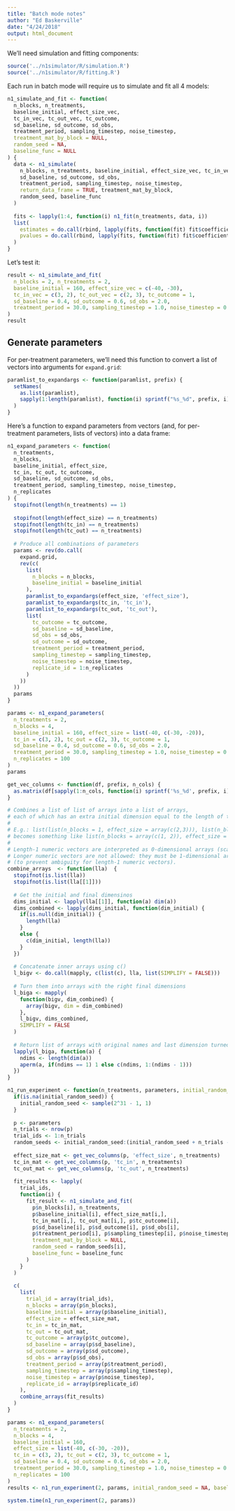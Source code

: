 ```yaml
---
title: "Batch mode notes"
author: "Ed Baskerville"
date: "4/24/2018"
output: html_document
---
```


We'll need simulation and fitting components:

```r
source('../n1simulator/R/simulation.R')
source('../n1simulator/R/fitting.R')
```

Each run in batch mode will require us to simulate and fit all 4 models:

```r
n1_simulate_and_fit <- function(
  n_blocks, n_treatments,
  baseline_initial, effect_size_vec,
  tc_in_vec, tc_out_vec, tc_outcome,
  sd_baseline, sd_outcome, sd_obs,
  treatment_period, sampling_timestep, noise_timestep,
  treatment_mat_by_block = NULL,
  random_seed = NA,
  baseline_func = NULL
) {
  data <- n1_simulate(
    n_blocks, n_treatments, baseline_initial, effect_size_vec, tc_in_vec, tc_out_vec, tc_outcome,
    sd_baseline, sd_outcome, sd_obs,
    treatment_period, sampling_timestep, noise_timestep,
    return_data_frame = TRUE, treatment_mat_by_block,
    random_seed, baseline_func
  )
  
  fits <- lapply(1:4, function(i) n1_fit(n_treatments, data, i))
  list(
    estimates = do.call(rbind, lapply(fits, function(fit) fit$coefficients[,'estimate'])),
    pvalues = do.call(rbind, lapply(fits, function(fit) fit$coefficients[,'pvalue']))
  )
}
```

Let's test it:

```r
result <- n1_simulate_and_fit(
  n_blocks = 2, n_treatments = 2,
  baseline_initial = 160, effect_size_vec = c(-40, -30),
  tc_in_vec = c(3, 2), tc_out_vec = c(2, 3), tc_outcome = 1,
  sd_baseline = 0.4, sd_outcome = 0.6, sd_obs = 2.0,
  treatment_period = 30.0, sampling_timestep = 1.0, noise_timestep = 0.05
)
result
```


## Generate parameters

For per-treatment parameters, we'll need this function to convert a list of vectors into arguments for `expand.grid`:

```r
paramlist_to_expandargs <- function(paramlist, prefix) {
  setNames(
    as.list(paramlist),
    sapply(1:length(paramlist), function(i) sprintf("%s_%d", prefix, i))
  )
}
```

Here's a function to expand parameters from vectors (and, for per-treatment parameters, lists of vectors) into a data frame:

```r
n1_expand_parameters <- function(
  n_treatments,
  n_blocks,
  baseline_initial, effect_size,
  tc_in, tc_out, tc_outcome,
  sd_baseline, sd_outcome, sd_obs,
  treatment_period, sampling_timestep, noise_timestep,
  n_replicates
) {
  stopifnot(length(n_treatments) == 1)
  
  stopifnot(length(effect_size) == n_treatments)
  stopifnot(length(tc_in) == n_treatments)
  stopifnot(length(tc_out) == n_treatments)
  
  # Produce all combinations of parameters
  params <- rev(do.call(
    expand.grid,
    rev(c(
      list(
        n_blocks = n_blocks,
        baseline_initial = baseline_initial
      ),
      paramlist_to_expandargs(effect_size, 'effect_size'),
      paramlist_to_expandargs(tc_in, 'tc_in'),
      paramlist_to_expandargs(tc_out, 'tc_out'),
      list(
        tc_outcome = tc_outcome,
        sd_baseline = sd_baseline,
        sd_obs = sd_obs,
        sd_outcome = sd_outcome,
        treatment_period = treatment_period,
        sampling_timestep = sampling_timestep,
        noise_timestep = noise_timestep,
        replicate_id = 1:n_replicates
      )
    ))
  ))
  params
}
```

```r
params <- n1_expand_parameters(
  n_treatments = 2,
  n_blocks = 4,
  baseline_initial = 160, effect_size = list(-40, c(-30, -20)),
  tc_in = c(3, 2), tc_out = c(2, 3), tc_outcome = 1,
  sd_baseline = 0.4, sd_outcome = 0.6, sd_obs = 2.0,
  treatment_period = 30.0, sampling_timestep = 1.0, noise_timestep = 0.05,
  n_replicates = 100
)
params
```

```r
get_vec_columns <- function(df, prefix, n_cols) {
  as.matrix(df[sapply(1:n_cols, function(i) sprintf('%s_%d', prefix, i))])
}
```

```r
# Combines a list of list of arrays into a list of arrays,
# each of which has an extra initial dimension equal to the length of the original outer list.
# 
# E.g.: list(list(n_blocks = 1, effect_size = array(c(2,3))), list(n_blocks = 2, effect_size = array(c(4, 5))))
# becomes something like list(n_blocks = array(c(1, 2)), effect_size = matrix(c(2, 3, 4, 5), byrow=TRUE))
# 
# Length-1 numeric vectors are interpreted as 0-dimensional arrays (scalars).
# Longer numeric vectors are not allowed: they must be 1-dimensional arrays with explicit dimensions
# (to prevent ambiguity for length-1 numeric vectors).
combine_arrays  <- function(lla)  {
  stopifnot(is.list(lla))
  stopifnot(is.list(lla[[1]]))
  
  # Get the initial and final dimensinos
  dims_initial <- lapply(lla[[1]], function(a) dim(a))
  dims_combined <- lapply(dims_initial, function(dim_initial) {
    if(is.null(dim_initial)) {
      length(lla)
    }
    else {
      c(dim_initial, length(lla))
    }
  })
  
  # Concatenate inner arrays using c()
  l_bigv <- do.call(mapply, c(list(c), lla, list(SIMPLIFY = FALSE)))
  
  # Turn them into arrays with the right final dimensions
  l_biga <- mapply(
    function(bigv, dim_combined) {
      array(bigv, dim = dim_combined)
    },
    l_bigv, dims_combined,
    SIMPLIFY = FALSE
  )
  
  # Return list of arrays with original names and last dimension turned into the first
  lapply(l_biga, function(a) {
    ndims <- length(dim(a))
    aperm(a, if(ndims == 1) 1 else c(ndims, 1:(ndims - 1)))
  })
}
```

```r
n1_run_experiment <- function(n_treatments, parameters, initial_random_seed = NA, baseline_func = NULL) {
  if(is.na(initial_random_seed)) {
    initial_random_seed <- sample(2^31 - 1, 1)
  }
  
  p <- parameters
  n_trials <- nrow(p)
  trial_ids <- 1:n_trials
  random_seeds <- initial_random_seed:(initial_random_seed + n_trials - 1)
  
  effect_size_mat <- get_vec_columns(p, 'effect_size', n_treatments)
  tc_in_mat <- get_vec_columns(p, 'tc_in', n_treatments)
  tc_out_mat <- get_vec_columns(p, 'tc_out', n_treatments)
  
  fit_results <- lapply(
    trial_ids,
    function(i) {
      fit_result <- n1_simulate_and_fit(
        p$n_blocks[i], n_treatments,
        p$baseline_initial[i], effect_size_mat[i,],
        tc_in_mat[i,], tc_out_mat[i,], p$tc_outcome[i],
        p$sd_baseline[i], p$sd_outcome[i], p$sd_obs[i],
        p$treatment_period[i], p$sampling_timestep[i], p$noise_timestep[i],
        treatment_mat_by_block = NULL,
        random_seed = random_seeds[i],
        baseline_func = baseline_func
      )
    }
  )
  
  c(
    list(
      trial_id = array(trial_ids),
      n_blocks = array(p$n_blocks),
      baseline_initial = array(p$baseline_initial),
      effect_size = effect_size_mat,
      tc_in = tc_in_mat,
      tc_out = tc_out_mat,
      tc_outcome = array(p$tc_outcome),
      sd_baseline = array(p$sd_baseline),
      sd_outcome = array(p$sd_outcome),
      sd_obs = array(p$sd_obs),
      treatment_period = array(p$treatment_period),
      sampling_timestep = array(p$sampling_timestep),
      noise_timestep = array(p$noise_timestep),
      replicate_id = array(p$replicate_id)
    ),
    combine_arrays(fit_results)
  )
}
```

```r
params <- n1_expand_parameters(
  n_treatments = 2,
  n_blocks = 4,
  baseline_initial = 160,
  effect_size = list(-40, c(-30, -20)),
  tc_in = c(3, 2), tc_out = c(2, 3), tc_outcome = 1,
  sd_baseline = 0.4, sd_outcome = 0.6, sd_obs = 2.0,
  treatment_period = 30.0, sampling_timestep = 1.0, noise_timestep = 0.05,
  n_replicates = 100
)
results <- n1_run_experiment(2, params, initial_random_seed = NA, baseline_func = NULL)
```
			

```r
system.time(n1_run_experiment(2, params))
```
